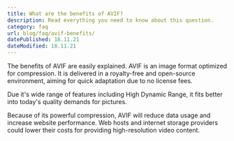 ```yaml
---
title: What are the benefits of AVIF?
description: Read everything you need to know about this question.
category: faq
url: blog/faq/avif-benefits/
datePublished: 18.11.21
dateModified: 18.11.21
---
```


The benefits of AVIF are easily explained. AVIF is an image format optimized for compression. It is delivered in a royalty-free and open-source environment, aiming for quick adaptation due to no license fees.

Due it's wide range of features including High Dynamic Range, it fits better into today's quality demands for pictures.

Because of its powerful compression, AVIF will reduce data usage and increase website performance. Web hosts and internet storage providers could lower their costs for providing high-resolution video content.

